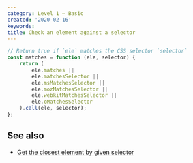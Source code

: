 ```yaml
---
category: Level 1 — Basic
created: '2020-02-16'
keywords:
title: Check an element against a selector
---
```


```js
// Return true if `ele` matches the CSS selector `selector`
const matches = function (ele, selector) {
    return (
        ele.matches ||
        ele.matchesSelector ||
        ele.msMatchesSelector ||
        ele.mozMatchesSelector ||
        ele.webkitMatchesSelector ||
        ele.oMatchesSelector
    ).call(ele, selector);
};
```

## See also

-   [Get the closest element by given selector](https://phuoc.ng/collection/html-dom/get-the-closest-element-by-given-selector)
